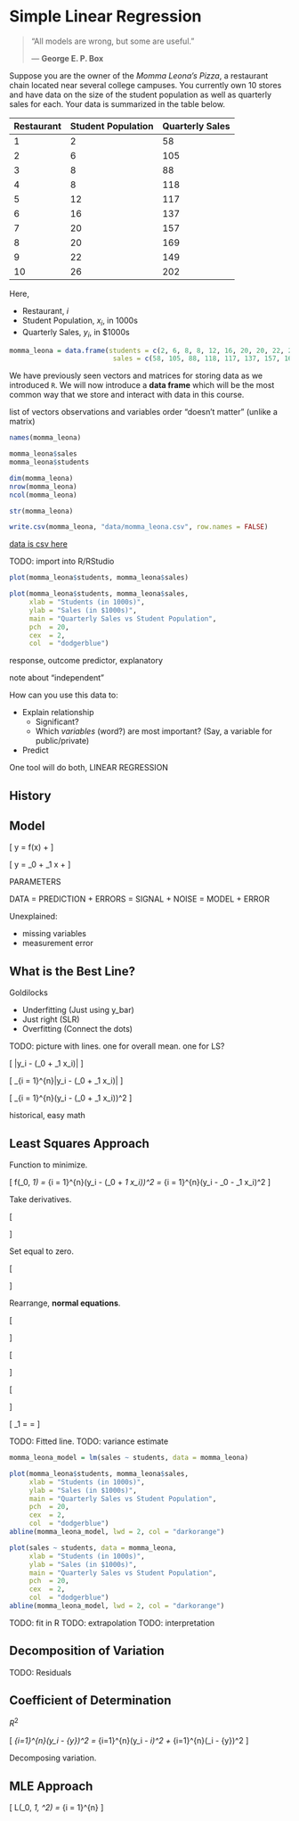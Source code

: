 # Simple Linear Regression

> "All models are wrong, but some are useful."
>
> --- **George E. P. Box**

Suppose you are the owner of the *Momma Leona's Pizza*, a restaurant chain located near several college campuses. You currently own 10 stores and have data on the size of the student population as well as quarterly sales for each. Your data is summarized in the table below.

| Restaurant | Student Population | Quarterly Sales |
|------------|--------------------|-----------------|
| 1          | 2                  | 58              |
| 2          | 6                  | 105             |
| 3          | 8                  | 88              |
| 4          | 8                  | 118             |
| 5          | 12                 | 117             |
| 6          | 16                 | 137             |
| 7          | 20                 | 157             |
| 8          | 20                 | 169             |
| 9          | 22                 | 149             |
| 10         | 26                 | 202             |

Here,

- Restaurant, $i$
- Student Population, $x_i$, in 1000s
- Quarterly Sales, $y_i$, in $1000s

```r
momma_leona = data.frame(students = c(2, 6, 8, 8, 12, 16, 20, 20, 22, 26), 
                          sales = c(58, 105, 88, 118, 117, 137, 157, 169, 149, 202))
```

We have previously seen vectors and matrices for storing data as we introduced `R`. We will now introduce a **data frame** which will be the most common way that we store and interact with data in this course.

list of vectors
observations and variables
order "doesn't matter" (unlike a matrix)

```r
names(momma_leona)
```

```r
momma_leona$sales
momma_leona$students
```

```r
dim(momma_leona)
nrow(momma_leona)
ncol(momma_leona)
```

```r
str(momma_leona)
```

```r
write.csv(momma_leona, "data/momma_leona.csv", row.names = FALSE)
```

[data is csv here](data/momma_leona.csv)

TODO: import into R/RStudio  

```r
plot(momma_leona$students, momma_leona$sales)
```


```r
plot(momma_leona$students, momma_leona$sales,
     xlab = "Students (in 1000s)",
     ylab = "Sales (in $1000s)",
     main = "Quarterly Sales vs Student Population",
     pch  = 20,
     cex  = 2,
     col  = "dodgerblue")
```

response, outcome
predictor, explanatory

note about "independent"

How can you use this data to:

- Explain relationship
    - Significant?
    - Which *variables* (word?) are most important? (Say, a variable for public/private)
- Predict

One tool will do both, LINEAR REGRESSION

##  History

##  Model

\[
y = f(x) + \epsilon
\]

\[
y = \beta_0 + \beta_1 x + \epsilon
\]

PARAMETERS

DATA = PREDICTION + ERRORS
     = SIGNAL + NOISE
     = MODEL + ERROR

Unexplained:

- missing variables
- measurement error

##  What is the Best Line?



Goldilocks

- Underfitting (Just using y_bar)
- Just right (SLR)
- Overfitting (Connect the dots)

TODO: picture with lines. one for overall mean. one for LS?

\[
\underset{\beta_0, \beta_1}{\mathrm{argmin}} \max|y_i - (\beta_0 + \beta_1 x_i)|
\]

\[
\underset{\beta_0, \beta_1}{\mathrm{argmin}} \sum_{i = 1}^{n}|y_i - (\beta_0 + \beta_1 x_i)|
\]

\[
\underset{\beta_0, \beta_1}{\mathrm{argmin}} \sum_{i = 1}^{n}(y_i - (\beta_0 + \beta_1 x_i))^2
\]

historical, easy math

##  Least Squares Approach

Function to minimize.

\[
f(\beta_0, \beta_1) = \sum_{i = 1}^{n}(y_i - (\beta_0 + \beta_1 x_i))^2 = \sum_{i = 1}^{n}(y_i - \beta_0 - \beta_1 x_i)^2
\]

Take derivatives.

\[
\begin{aligned}
\frac{df}{d\beta_0} &= -2 \sum_{i = 1}^{n}(y_i - \beta_0 - \beta_1 x_i) \\
\frac{df}{d\beta_1} &= -2 \sum_{i = 1}^{n}(x_i)(y_i - \beta_0 - \beta_1 x_i)
\end{aligned}
\]

Set equal to zero.

\[
\begin{aligned}
\sum_{i = 1}^{n}(y_i - \beta_0 - \beta_1 x_i) &= 0 \\
\sum_{i = 1}^{n}(x_i)(y_i - \beta_0 - \beta_1 x_i) &= 0 
\end{aligned}
\]

Rearrange, **normal equations**.

\[
\begin{aligned}
\sum_{i = 1}^{n} y_i &= n \beta_0 + \beta_1 \sum_{i = 1}^{n} x_i \\
\sum_{i = 1}^{n} x_i y_i &= \beta_0 \sum_{i = 1}^{n} x_i + \beta_1 \sum_{i = 1}^{n} x_i^2
\end{aligned}
\]

\[
\begin{aligned}
\hat{\beta}_1 &= \frac{\sum_{i = 1}^{n} x_i y_i - \frac{(\sum_{i = 1}^{n} x_i)(\sum_{i = 1}^{n} y_i)}{n}}{\sum_{i = 1}^{n} x_i^2 - \frac{(\sum_{i = 1}^{n} x_i)^2}{n}} = \frac{SXY}{SXX}\\
\hat{\beta}_0 &= \bar{y} - \hat{\beta}_1 \bar{x}
\end{aligned}
\]

\[
\begin{aligned}
SXY &= \sum_{i = 1}^{n} x_i y_i - \frac{(\sum_{i = 1}^{n} x_i)(\sum_{i = 1}^{n} y_i)}{n}  = \sum_{i = 1}^{n}(x_i - \bar{x})(y_i - \bar{y})\\
SXX &= \sum_{i = 1}^{n} x_i^2 - \frac{(\sum_{i = 1}^{n} x_i)^2}{n}  = \sum_{i = 1}^{n}(x_i - \bar{x})^2\\
SYY &= \sum_{i = 1}^{n} y_i^2 - \frac{(\sum_{i = 1}^{n} y_i)^2}{n}  = \sum_{i = 1}^{n}(y_i - \bar{y})^2
\end{aligned}
\]

\[
\hat{\beta}_1 = \frac{SXY}{SXX} = \frac{\sum_{i = 1}^{n}(x_i - \bar{x})(y_i - \bar{y})}{\sum_{i = 1}^{n}(x_i - \bar{x})^2}
\]

TODO: Fitted line.
TODO: variance estimate

```r
momma_leona_model = lm(sales ~ students, data = momma_leona)
```

```r
plot(momma_leona$students, momma_leona$sales,
     xlab = "Students (in 1000s)",
     ylab = "Sales (in $1000s)",
     main = "Quarterly Sales vs Student Population",
     pch  = 20,
     cex  = 2,
     col  = "dodgerblue")
abline(momma_leona_model, lwd = 2, col = "darkorange")
```

```r
plot(sales ~ students, data = momma_leona,
     xlab = "Students (in 1000s)",
     ylab = "Sales (in $1000s)",
     main = "Quarterly Sales vs Student Population",
     pch  = 20,
     cex  = 2,
     col  = "dodgerblue")
abline(momma_leona_model, lwd = 2, col = "darkorange")
```

TODO: fit in R
TODO: extrapolation
TODO: interpretation

##  Decomposition of Variation

TODO: Residuals

##  Coefficient of Determination

$R^2$

\[
\sum_{i=1}^{n}(y_i - \bar{y})^2 = \sum_{i=1}^{n}(y_i - \hat{y}_i)^2 + \sum_{i=1}^{n}(\hat{y}_i - \bar{y})^2
\]

Decomposing variation.

##  MLE Approach

\[
L(\beta_0, \beta_1, \sigma^2) = \prod_{i = 1}^{n} \frac{1}{\sqrt{2\pi\sigma^2}} \exp{\left[-\frac{1}{2}\left(\frac{Y_i - \beta_0 - \beta_1 x_i}{\sigma}\right)^2\right]}
\]
